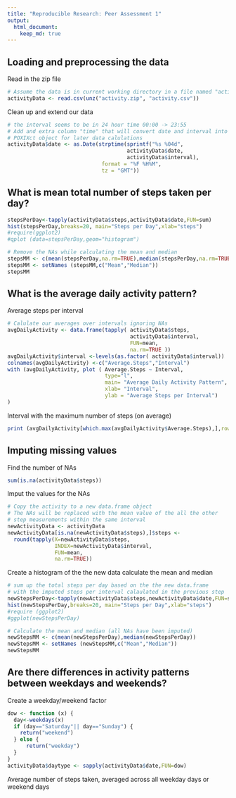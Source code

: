 ```yaml
---
title: "Reproducible Research: Peer Assessment 1"
output: 
  html_document:
    keep_md: true
---
```



## Loading and preprocessing the data

Read in the zip file
```r
# Assume the data is in current working directory in a file named "activity.zip" 
activityData <- read.csv(unz("activity.zip", "activity.csv"))
```

Clean up and extend our data
```r
# the interval seems to be in 24 hour time 00:00 -> 23:55
# Add and extra column "time" that will convert date and interval into a
# POXIXct object for later data calulations
activityData$date <- as.Date(strptime(sprintf("%s %04d", 
                                      activityData$date, 
                                      activityData$interval), 
                              format = "%F %H%M", 
                              tz = "GMT")) 
```

## What is mean total number of steps taken per day?
```r
stepsPerDay<-tapply(activityData$steps,activityData$date,FUN=sum)
hist(stepsPerDay,breaks=20, main="Steps per Day",xlab="steps")
#require(ggplot2)
#qplot (data=stepsPerDay,geom="histogram")
```

```r
# Remove the NAs while calculating the mean and median
stepsMM <- c(mean(stepsPerDay,na.rm=TRUE),median(stepsPerDay,na.rm=TRUE))
stepsMM <- setNames (stepsMM,c("Mean","Median"))
stepsMM
```


## What is the average daily activity pattern?

Average steps per interval
```r

# Calulate our averages over intervals ignoring NAs
avgDailyActivity <- data.frame(tapply( activityData$steps,
                                       activityData$interval,
                                       FUN=mean,
                                       na.rm=TRUE ))
avgDailyActivity$interval <-levels(as.factor( activityData$interval))
colnames(avgDailyActivity) <-c("Average.Steps","Interval")
with (avgDailyActivity, plot ( Average.Steps ~ Interval, 
                               type="l", 
                               main= "Average Daily Activity Pattern", 
                               xlab= "Interval",
                               ylab = "Average Steps per Interval")
)


```

Interval with the maximum number of steps (on average)
```r
print (avgDailyActivity[which.max(avgDailyActivity$Average.Steps),],row.names=FALSE)
```

## Imputing missing values

Find the number of NAs
```r
sum(is.na(activityData$steps))
```

Imput the values for the NAs
```r
# Copy the activity to a new data.frame object
# The NAs will be replaced with the mean value of the all the other 
# step measurements within the same interval
newActivityData <- activityData
newActivityData[is.na(newActivityData$steps),]$steps <- 
  round(tapply(X=newActivityData$steps,
               INDEX=newActivityData$interval,
               FUN=mean,
               na.rm=TRUE))
```

Create a histogram of the the new data calculate the mean and median
```r
# sum up the total steps per day based on the the new data.frame 
# with the imputed steps per interval calaulated in the previous step
newStepsPerDay<-tapply(newActivityData$steps,newActivityData$date,FUN=sum)
hist(newStepsPerDay,breaks=20, main="Steps per Day",xlab="steps")
#require (ggplot2)
#ggplot(newStepsPerDay)

```

```r
# Calculate the mean and median (all NAs have been imputed)
newStepsMM <- c(mean(newStepsPerDay),median(newStepsPerDay))
newStepsMM <- setNames (newStepsMM,c("Mean","Median"))
newStepsMM
```
## Are there differences in activity patterns between weekdays and weekends?

Create a weekday/weekend factor
```r
dow <- function (x) { 
  day<-weekdays(x)
  if (day=="Saturday"|| day=="Sunday") {
    return("weekend") 
  } else {
      return("weekday")
  }
}
activityData$daytype <- sapply(activityData$date,FUN=dow)
```

Average number of steps taken, averaged across all weekday days or weekend days
